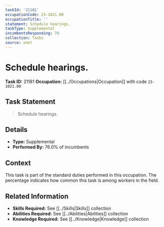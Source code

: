 ```yaml
---
taskId: '21181'
occupationCode: 23-1021.00
occupationTitle: ''
statement: Schedule hearings.
taskType: Supplemental
incumbentsResponding: 76
collection: Tasks
source: onet
---
```

# Schedule hearings.

**Task ID:** 21181
**Occupation:** [[../Occupations|Occupation]] with code `23-1021.00`

## Task Statement

> Schedule hearings.

## Details

- **Type:** Supplemental
- **Performed By:** 76.0% of incumbents

## Context

This task is part of the standard duties performed in this occupation. The percentage indicates how common this task is among workers in the field.

## Related Information

- **Skills Required:** See [[../Skills|Skills]] collection
- **Abilities Required:** See [[../Abilities|Abilities]] collection
- **Knowledge Required:** See [[../Knowledge|Knowledge]] collection
